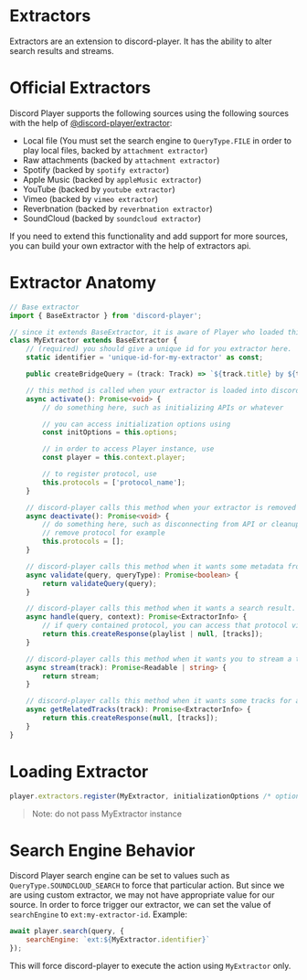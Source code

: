 # Extractors

Extractors are an extension to discord-player. It has the ability to alter search results and streams.

# Official Extractors

Discord Player supports the following sources using the following sources with the help of [@discord-player/extractor](https://npm.im/@discord-player/extractor):

-   Local file (You must set the search engine to `QueryType.FILE` in order to play local files, backed by `attachment extractor`)
-   Raw attachments (backed by `attachment extractor`)
-   Spotify (backed by `spotify extractor`)
-   Apple Music (backed by `appleMusic extractor`)
-   YouTube (backed by `youtube extractor`)
-   Vimeo (backed by `vimeo extractor`)
-   Reverbnation (backed by `reverbnation extractor`)
-   SoundCloud (backed by `soundcloud extractor`)

If you need to extend this functionality and add support for more sources, you can build your own extractor with the help of extractors api.

# Extractor Anatomy

```ts
// Base extractor
import { BaseExtractor } from 'discord-player';

// since it extends BaseExtractor, it is aware of Player who loaded this extractor and thus can access information such as queue, voice connections and more. Those data exist inside context property of BaseExtractor, which is an instance of ExtractorExecutionContext and can be accessed using `this.context`.
class MyExtractor extends BaseExtractor {
    // (required) you should give a unique id for you extractor here.
    static identifier = 'unique-id-for-my-extractor' as const;

    public createBridgeQuery = (track: Track) => `${track.title} by ${track.author} official audio`;

    // this method is called when your extractor is loaded into discord-player's registry
    async activate(): Promise<void> {
        // do something here, such as initializing APIs or whatever

        // you can access initialization options using
        const initOptions = this.options;

        // in order to access Player instance, use
        const player = this.context.player;

        // to register protocol, use
        this.protocols = ['protocol_name'];
    }

    // discord-player calls this method when your extractor is removed from its registry
    async deactivate(): Promise<void> {
        // do something here, such as disconnecting from API or cleanup or whatever it is
        // remove protocol for example
        this.protocols = [];
    }

    // discord-player calls this method when it wants some metadata from you. When you return true, discord-player will use you for further processing. If you return false here, discord-player will query another extractor from its registry.
    async validate(query, queryType): Promise<boolean> {
        return validateQuery(query);
    }

    // discord-player calls this method when it wants a search result. It is called with the search query and a context parameter (options passed to player.search() method)
    async handle(query, context): Promise<ExtractorInfo> {
        // if query contained protocol, you can access that protocol via context.protocol
        return this.createResponse(playlist | null, [tracks]);
    }

    // discord-player calls this method when it wants you to stream a track. You can either return raw url pointing at a stream or node.js readable stream object. Note: this method wont be called if onBeforeCreateStream was used. It is called with discord-player track object.
    async stream(track): Promise<Readable | string> {
        return stream;
    }

    // discord-player calls this method when it wants some tracks for autoplay mode.
    async getRelatedTracks(track): Promise<ExtractorInfo> {
        return this.createResponse(null, [tracks]);
    }
}
```

# Loading Extractor

```js
player.extractors.register(MyExtractor, initializationOptions /* optional */);
```

> Note: do not pass MyExtractor instance

# Search Engine Behavior

Discord Player search engine can be set to values such as `QueryType.SOUNDCLOUD_SEARCH` to force that particular action. But since we are using custom extractor, we may not have appropriate value for our source. In order to force trigger our extractor, we can set the value of `searchEngine` to `ext:my-extractor-id`. Example:

```js
await player.search(query, {
    searchEngine: `ext:${MyExtractor.identifier}`
});
```

This will force discord-player to execute the action using `MyExtractor` only.
